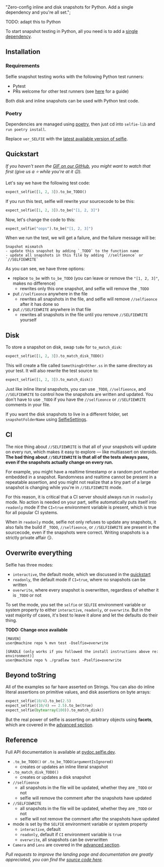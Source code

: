 
  "Zero-config inline and disk snapshots for Python. Add a single dependency and you're all set.";

<DocsImage imgAbsoluteUrl={imageUrl} />

TODO: adapt this to Python

To start snapshot testing in Python, all you need is to add a [single dependency](https://pypi.org/project/pytest-selfie/).

## Installation

### Requirements

Selfie snapshot testing works with the following Python test runners:

- Pytest
- PRs welcome for other test runners (see [here](https://github.com/diffplug/selfie/issues/350) for a guide)

Both disk and inline snapshots can be used with Python test code.

### Poetry

Dependencies are managed using [poetry](https://python-poetry.org/docs/#installing-with-the-official-installer),
then just cd into `selfie-lib` and `run poetry install`.

Replace `ver_SELFIE` with the [latest available version of selfie](https://github.com/diffplug/selfie/blob/main/python/CHANGELOG.md).

## Quickstart

_If you haven't seen the [GIF on our GitHub](https://github.com/diffplug/selfie), you might want to watch that first (give us a ⭐ while you're at it 😉)._

Let's say we have the following test code:

```python
expect_selfie([1, 2, 3]).to_be_TODO()
```

If you run this test, selfie will rewrite your sourcecode to be this:

```python
expect_selfie([1, 2, 3]).to_be("[1, 2, 3]")
```

Now, let's change the code to this:

```python
expect_selfie("oops").to_be("[1, 2, 3]")
```

When we run the test, we will get a failure, and the failure message will be:

```
Snapshot mismatch
- update this snapshot by adding `_TODO` to the function name
- update all snapshots in this file by adding `//selfieonce` or `//SELFIEWRITE`
```

As you can see, we have three options:

- replace `to_be` with `to_be_TODO` (you can leave or remove the `"[1, 2, 3]"`, makes no difference)
  - rewrites only this one snapshot, and selfie will remove the `_TODO`
- put `//selfieonce` anywhere in the file
  - rewrites all snapshots in the file, and selfie will remove `//selfieonce` after it has done so
- put `//SELFIEWRITE` anywhere in that file
  - rewrites all snapshots in the file until you remove `//SELFIEWRITE` yourself

## Disk

To store a snapshot on disk, swap `toBe` for `to_match_disk`:

```python
expect_selfie([1, 2, 3]).to_match_disk_TODO()
```

This will create a file called `SomethingOrOther.ss` in the same directory as your test. It will also rewrite the test source to:

```python
expect_selfie([1, 2, 3]).to_match_disk()
```

Just like inline literal snapshots, you can use `_TODO`, `//selfieonce`, and `//SELFIEWRITE` to control how the snapshots are written and updated. You don't have to use `_TODO` if you have the `//selfieonce` or `//SELFIEWRITE` comments in your file.

If you want the disk snapshots to live in a different folder, set `snapshotFolderName` using [SelfieSettings](https://pydoc.selfie.dev/namespacepytest__selfie_1_1SelfieSettingsAPI).

## CI

The nice thing about `//SELFIEWRITE` is that all of your snapshots will update on every run, which makes it easy to explore — like multiassert on steroids. **The bad thing about `//SELFIEWRITE` is that all of the tests always pass, even if the snapshots actually change on every run.**

For example, you might have a realtime timestamp or a random port number embedded in a snapshot. Randomness and realtime cannot be present in a repeatable assertion, and you might not realize that a tiny part of a large snapshot is changing while you're in `//SELFIEWRITE` mode.

For this reason, it is critical that a CI server should always run in `readonly` mode. No action is needed on your part, selfie automatically puts itself into `readonly` mode if the `CI=true` environment variable is present, which is true for all popular CI systems.

When in `readonly` mode, selfie not only refuses to update any snapshots, it also fails the build if `_TODO`, `//selfieonce`, or `//SELFIEWRITE` are present in the sourcecode, even if the snapshots were correct. Writing snapshots is a strictly private affair 😏.

## Overwrite everything

Selfie has three modes:

- `interactive`, the default mode, which we discussed in the [quickstart](#quickstart)
- `readonly`, the default mode if `CI=true`, where no snapshots can be written
- `overwrite`, where every snapshot is overwritten, regardless of whether it is `_TODO` or not

To set the mode, you set the `selfie` or `SELFIE` environment variable or system property to either `interactive`, `readonly`, or `overwrite`. But in the vast majority of cases, it's best to leave it alone and let the defaults do their thing.

**TODO: Change once available**

```console
[MAVEN]
user@machine repo % mvn test -Dselfie=overwrite

[GRADLE (only works if you followed the install instructions above re: environment)]
user@machine repo % ./gradlew test -Pselfie=overwrite
```

## Beyond toString

All of the examples so far have asserted on Strings. You can also do inline literal assertions on primitive values, and disk assertions on byte arrays:

```python
expect_selfie(10/4).to_be(2.5)
expect_selfie((10/4) == 2.5).to_be(true)
expect_selfie(bytearray(100)).to_match_disk()
```

But the real power of selfie is asserting on arbitrary objects using **facets**, which are covered in the [advanced section](/py/facets).

## Reference

Full API documentation is available at [pydoc.selfie.dev](https://pydoc.selfie.dev).

- `.to_be_TODO()` or `.to_be_TODO(argumentIsIgnored)`
  - creates or updates an inline literal snapshot
- `.to_match_disk_TODO()`
  - creates or updates a disk snapshot
- `//selfieonce`
  - all snapshots in the file will be updated, whether they are `_TODO` or not
  - selfie will remove the comment after the snapshots have updated
- `//SELFIEWRITE`
  - all snapshots in the file will be updated, whether they are `_TODO` or not
  - selfie will not remove the comment after the snapshots have updated
- mode is set by the `SELFIE` environment variable or system property
  - `interactive`, default
  - `readonly`, default if `CI` environment variable is `true`
  - `overwrite`, all snapshots can be overwritten
- `Camera` and `Lens` are covered in the [advanced section](/py/facets).

_Pull requests to improve the landing page and documentation are greatly appreciated, you can find the [source code here](https://github.com/diffplug/selfie)._
